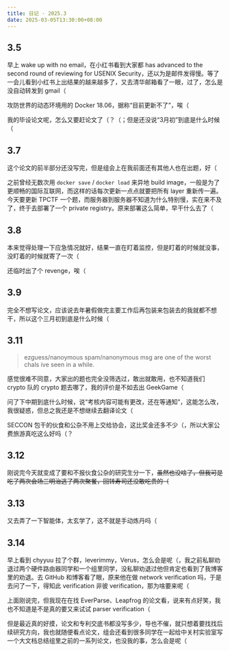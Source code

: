 ```yaml
---
title: 日记 · 2025.3
date: 2025-03-05T13:30:00+08:00
---
```


## 3.5

早上 wake up with no email，在小红书看到大家都 has advanced to the second round of reviewing for USENIX Security，还以为是邮件发得慢。等了一会儿看到小红书上出结果的越来越多了，又去清华邮箱看了一眼，过了，怎么是没自动转发到 gmail（

攻防世界的动态环境用的 Docker 18.06，据称“目前更新不了”，唉（

我的毕设论文呢，怎么又要赶论文了（？（；但是还没说“3月初”到底是什么时候（

## 3.7

这个论文的前半部分还没写完，但是组会上在我前面还有其他人也在出题，好（

之前曾经无数次用 `docker save` / `docker load` 来异地 build image，一般是为了更顺畅的国际互联网，而这样的话每次更新一点点就要把所有 layer 重新传一遍。今天要更新 TPCTF 一个题，而服务器到服务器不知道为什么特别慢，实在来不及了，终于去部署了一个 private registry。原来部署这么简单，早干什么去了（

## 3.8

本来觉得处理一下应急情况就好，结果一直在盯着监控，但是盯着的时候就没事，没盯着的时候就寄了一次（

还临时出了个 revenge，唉（

## 3.9

完全不想写论文，应该说去年暑假做完主要工作后再包装来包装去的我就都不想干，所以这个三月初到底是什么时候（

## 3.11

> ezguess/nanoymous spam/nanonymous msg are one of the worst chals ive seen in a while.

感觉很难不同意，大家出的题也完全没筛选过，敢出就敢用，也不知道我们 crypto 队的 crypto 题去哪了，我的评价是不如去出 GeekGame（

问了下中期到底什么时候，说“考核内容可能有更改，还在等通知”，这能怎么改，我很疑惑，但总之我还是不想继续去翻译论文（

SECCON 包干的伙食和公杂不用上交给协会，这比奖金还多不少（，所以大家公费旅游真吃这么好吗（？

## 3.12

刚说完今天就变成了要和不报伙食公杂的研究生分一下，~~虽然也没啥了，但我可是吃了两次会场三明治逃了两次聚餐，回转寿司还没敢吃贵的（~~

## 3.13

又去弄了一下智能体，太玄学了，这不就是手动炼丹吗（

## 3.14

早上看到 chyyuu 拉了个群，leverimmy，Verus，怎么会是呢（，我之前私聊劝退过两个硬件路由器同学和一个组里同学，没私聊劝退过他但肯定也看到了我博客里的劝退。去 GitHub 和博客看了眼，原来他在做 network verification 吗，于是去问了一下，得知此 verification 非彼 verification，那为啥要来呢（

上面刚说完，但我现在在找 EverParse、Leapfrog 的论文看，说来有点好笑，我也不知道是不是真的要又来试试 parser verification（

但是最近真的好摸，论文和专利交底书都没写多少，导也不催，就只想着要找找后续研究方向，我也就随便看点论文，组会还看到很多同学在一起给中关村实验室写一个大文档总结组里之前的一系列论文，也没我的事，怎么会是呢（
